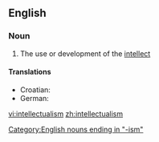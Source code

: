 ==English==

===Noun===
{{en-noun|-}}

# The use or development of the [[intellect]]

====Translations====
* Croatian: {{t-|hr|intelektualizam|m}}
* German: {{t-|de|Intellektualismus|m}}

[[Category:English nouns ending in "-ism"]]

[[vi:intellectualism]]
[[zh:intellectualism]]